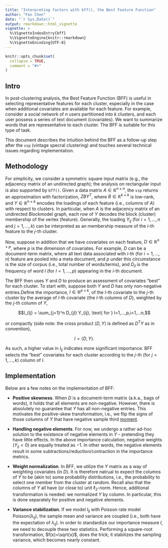 ```yaml
---
title: "Interpreting factors with bff(), the Best Feature Function"
author: "Fan Chen"
date: "`r Sys.Date()`"
output: rmarkdown::html_vignette
vignette: >
  %\VignetteIndexEntry{bff}
  %\VignetteEngine{knitr::rmarkdown}
  %\VignetteEncoding{UTF-8}
---
```


```r
knitr::opts_chunk$set(
  collapse = TRUE,
  comment = "#>"
)
```

## Intro 

In post-clustering analysis, the Best Feature Function (BFF) is useful in selecting representative features for each cluster, especially in the case when additional covariates are available for each feature. For example, consider a social network of $n$ users partitioned into $k$ clusters, and each user possess a series of text document (covariates). We want to summarize words that are representative to each cluster. The BFF is suitable for this type of task. 

This document describes the intuition behind the BFF as a follow-up step after the `vsp` (vintage specral clustering) and touches several technical issues regarding implementation.

## Methodology 

For simplicity, we consider a symmetric square input matrix (e.g., the adjacency matrix of an undirected graph); the analysis on rectangular input is also supported by `bff()`. Given a data matrix $A \in \mathbb{R}^{n \times n}$, the `vsp` returns an approximation with factorization, $ZBY^T$, where $B \in \mathbb{R}^{k \times k}$ is low-rank, and $Y \in \mathbb{R}^{n \times k}$ encodes the loadings of each feature (i.e., columns of $A$) with respect to clusters. In particular, when $A$ is the adjacency matrix of an undirected Blockmodel graph, each row of $Y$ decodes the block (cluster) membership of the vertex (feature). Generally, the loading $Y_{ij}$ (for $i=1,...,n$ and $j=1,...,k$) can be interpreted as an membership measure of the $i$-th feature to the $j$-th cluster. 
<!-- When normalized, it is also an estimator of mixed membership. -->

Now, suppose in addition that we have covariates on each feature, $D \in \mathbb{R}^{n \times p}$, where $p$ is the dimension of covariates. For example, $D$ can be a document-term matrix, where all text data associated with $i$-th (for $i=1,...,n$) feature are pooled into a meta document, and $p$ under this circumstance is the size of corpus (i.e., total number of words/terms), and $D_{il}$ is the frequency of word $l$ (for $l=1,...,p$) appearing in the $i$-th document.

The BFF then uses $Y$ and $D$ to produce an assessment of covariates "best" for each cluster. To start with, suppose both $Y$ and $D$ has only non-negative entries.Define the importance, $I \in \mathbb{R}^{p \times k}$, of the $l$-th covariate to the $j$-th cluster by the average of $l$-th covariate (the $l$-th columns of $D$), weighted by the $j$-th column of $Y$, 

$$I_{lj} = \sum_{j=1}^n D_{jl} Y_{ij}, \text{ for } l=1,...,p,i=1,...n,$$

or compactly (side note: the cross product $\langle D,Y \rangle$ is defined as $D^T Y$ as in convention), 

$$I=\langle D,Y \rangle.$$

As such, a higher value in $I_{lj}$ indicates more significant importance. BFF selects the "best" covariates for each cluster according to the $j$-th (for $j=1, ..., k$) column of $I$.

## Implementation

Below are a few notes on the implementation of BFF:

* **Positive skewness**. When $D$ is a document-term matrix (a.k.a., bags of words), it holds that all elements are non-negative. However, there is absolutely no guarantee that $Y$ has all non-negative entries. This motivates the positive-skew transformation, i.e., we flip the signs of those columns of $Y$ that have negative sample third [moment](https://en.wikipedia.org/wiki/Moment_(mathematics)). 

* **Handling negative elements**. For now, we undergo a rather ad-hoc solution to the existence of negative elements in $Y$ -- pretending they have little effects. In the above importance calculation, negative weights ($Y_{ij}<0$) are equally treated as $-1$.
In other words, the negative elements result in some subtractions/reduction/contraction in the importance metrics. 

* **Weight normalization**. In BFF, we utilize the $Y$ matrix as a way of weighting covariates (in $D$). It is therefore natrual to expect the columns of $Y$ to be (akin to) some probability distributions, i.e., the probability to select one member from the cluster at random. Recall also that the columns of $Y$ all have (or close to) unit $\ell_2$-norm. Hence, additional transformation is needed: we normalized $Y$ by column. In particular, this is done separately for positive and negative elements. 

* **Variance stabilization**. If we model $I_{lj}$ with Poisson rate model $\text{Poisson}(\lambda_{lj})$, the sample mean and variance are coupled (i.e., both have the expectation of $\lambda_{lj}$). In order to standardize our importance measure $I$, we need to decouple these two statistics. Performing a square-root transformation, $f(x)=\sqrt{x}$, does the trick; it stabilizes the sampling variance, which becomes nearly constant. 



